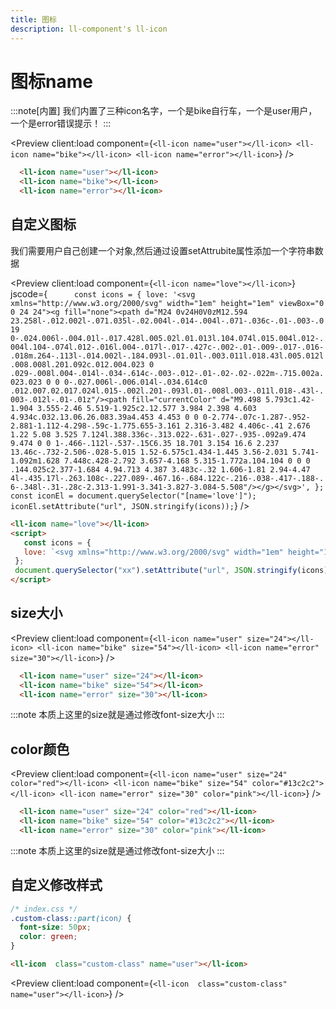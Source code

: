 ---
title: 图标
description: ll-component's ll-icon
---


# 图标name

:::note[内置]
我们内置了三种icon名字，一个是bike自行车，一个是user用户，一个是error错误提示！
:::

<Preview client:load 
  component={`
  <ll-icon name="user"></ll-icon>
  <ll-icon name="bike"></ll-icon>
  <ll-icon name="error"></ll-icon>
  `}
/>

```html
  <ll-icon name="user"></ll-icon>
  <ll-icon name="bike"></ll-icon>
  <ll-icon name="error"></ll-icon>
```


## 自定义图标

我们需要用户自己创建一个对象,然后通过设置setAttrubite属性添加一个字符串数据

<Preview client:load 
  component={`
  <ll-icon name="love"></ll-icon>
  `}
  jscode={`      const icons = {
        love: '<svg xmlns="http://www.w3.org/2000/svg" width="1em" height="1em" viewBox="0 0 24 24"><g fill="none"><path d="M24 0v24H0V0zM12.594 23.258l-.012.002l-.071.035l-.02.004l-.014-.004l-.071-.036c-.01-.003-.019 0-.024.006l-.004.01l-.017.428l.005.02l.01.013l.104.074l.015.004l.012-.004l.104-.074l.012-.016l.004-.017l-.017-.427c-.002-.01-.009-.017-.016-.018m.264-.113l-.014.002l-.184.093l-.01.01l-.003.011l.018.43l.005.012l.008.008l.201.092c.012.004.023 0 .029-.008l.004-.014l-.034-.614c-.003-.012-.01-.02-.02-.022m-.715.002a.023.023 0 0 0-.027.006l-.006.014l-.034.614c0 .012.007.02.017.024l.015-.002l.201-.093l.01-.008l.003-.011l.018-.43l-.003-.012l-.01-.01z"/><path fill="currentColor" d="M9.498 5.793c1.42-1.904 3.555-2.46 5.519-1.925c2.12.577 3.984 2.398 4.603 4.934c.032.13.06.26.083.39a4.453 4.453 0 0 0-2.774-.07c-1.287-.952-2.881-1.112-4.298-.59c-1.775.655-3.161 2.316-3.482 4.406c-.41 2.676 1.22 5.08 3.525 7.124l.388.336c-.313.022-.631-.027-.935-.092a9.474 9.474 0 0 1-.466-.112l-.537-.15C6.35 18.701 3.154 16.6 2.237 13.46c-.732-2.506-.028-5.015 1.52-6.575c1.434-1.445 3.56-2.031 5.741-1.092m1.628 7.448c.428-2.792 3.657-4.168 5.315-1.772a.104.104 0 0 0 .144.025c2.377-1.684 4.94.713 4.387 3.483c-.32 1.606-1.81 2.94-4.47 4l-.435.17l-.263.108c-.227.089-.467.16-.684.122c-.216-.038-.417-.188-.6-.348l-.31-.28c-2.313-1.991-3.341-3.827-3.084-5.508"/></g></svg>',
      };
      const iconEl = document.querySelector("[name='love']");
      iconEl.setAttribute("url", JSON.stringify(icons));`}
/>

```html
<ll-icon name="love"></ll-icon>
<script>
   const icons = {
   love: `<svg xmlns="http://www.w3.org/2000/svg" width="1em" height="1em" viewBox="0 0 24 24"><g fill="none"><path d="M24 0v24H0V0zM12.594 23.258l-.012.002l-.071.035l-.02.004l-.014-.004l-.071-.036c-.01-.003-.019 0-.024.006l-.004.01l-.017.428l.005.02l.01.013l.104.074l.015.004l.012-.004l.104-.074l.012-.016l.004-.017l-.017-.427c-.002-.01-.009-.017-.016-.018m.264-.113l-.014.002l-.184.093l-.01.01l-.003.011l.018.43l.005.012l.008.008l.201.092c.012.004.023 0 .029-.008l.004-.014l-.034-.614c-.003-.012-.01-.02-.02-.022m-.715.002a.023.023 0 0 0-.027.006l-.006.014l-.034.614c0 .012.007.02.017.024l.015-.002l.201-.093l.01-.008l.003-.011l.018-.43l-.003-.012l-.01-.01z"/><path fill="currentColor" d="M9.498 5.793c1.42-1.904 3.555-2.46 5.519-1.925c2.12.577 3.984 2.398 4.603 4.934c.032.13.06.26.083.39a4.453 4.453 0 0 0-2.774-.07c-1.287-.952-2.881-1.112-4.298-.59c-1.775.655-3.161 2.316-3.482 4.406c-.41 2.676 1.22 5.08 3.525 7.124l.388.336c-.313.022-.631-.027-.935-.092a9.474 9.474 0 0 1-.466-.112l-.537-.15C6.35 18.701 3.154 16.6 2.237 13.46c-.732-2.506-.028-5.015 1.52-6.575c1.434-1.445 3.56-2.031 5.741-1.092m1.628 7.448c.428-2.792 3.657-4.168 5.315-1.772a.104.104 0 0 0 .144.025c2.377-1.684 4.94.713 4.387 3.483c-.32 1.606-1.81 2.94-4.47 4l-.435.17l-.263.108c-.227.089-.467.16-.684.122c-.216-.038-.417-.188-.6-.348l-.31-.28c-2.313-1.991-3.341-3.827-3.084-5.508"/></g></svg>`,
 };
 document.querySelector("xx").setAttribute("url", JSON.stringify(icons));
</script>
```

## size大小

<Preview client:load 
  component={`
  <ll-icon name="user" size="24"></ll-icon>
  <ll-icon name="bike" size="54"></ll-icon>
  <ll-icon name="error" size="30"></ll-icon>
  `}
/>

```html
  <ll-icon name="user" size="24"></ll-icon>
  <ll-icon name="bike" size="54"></ll-icon>
  <ll-icon name="error" size="30"></ll-icon>
```

:::note
本质上这里的size就是通过修改font-size大小
:::


## color颜色

<Preview client:load 
  component={`
  <ll-icon name="user" size="24" color="red"></ll-icon>
  <ll-icon name="bike" size="54" color="#13c2c2"></ll-icon>
  <ll-icon name="error" size="30" color="pink"></ll-icon>
  `}
/>

```html
  <ll-icon name="user" size="24" color="red"></ll-icon>
  <ll-icon name="bike" size="54" color="#13c2c2"></ll-icon>
  <ll-icon name="error" size="30" color="pink"></ll-icon>
```

:::note
本质上这里的size就是通过修改font-size大小
:::


## 自定义修改样式

```css
/* index.css */
.custom-class::part(icon) {
  font-size: 50px;
  color: green;
}
```

```html
<ll-icon  class="custom-class" name="user"></ll-icon>
```

<Preview client:load 
  component={`
  <ll-icon  class="custom-class" name="user"></ll-icon>
  `}
/>






